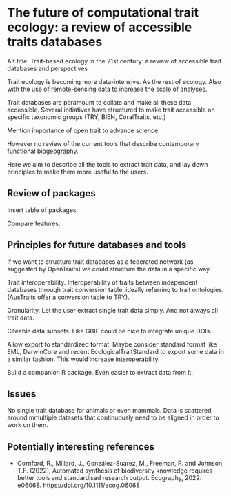 # The future of computational trait ecology: a review of accessible traits databases

Alt title: Trait-based ecology in the 21st century: a review of accessible trait databases and perspectives

Trait ecology is becoming more data-intensive. As the rest of ecology. Also with the use of remote-sensing data to increase the scale of analyses.

Trait databases are paramount to collate and make all these data accessible. Several initiatives have structured to make trait accessible on specific taxonomic groups (TRY, BIEN, CoralTraits, etc.)

Mention importance of open trait to advance science.

However no review of the current tools that describe contemporary functional biogeography.

Here we aim to describe all the tools to extract trait data, and lay down principles to make them more useful to the users.


## Review of packages

Insert table of packages

Compare features.


## Principles for future databases and tools

If we want to structure trait databases as a federated network (as suggested by OpenTraits) we could structure the data in a specific way.

Trait interoperability. Interoperability of traits between independent databases through trait conversion table, ideally referring to trait ontologies. (AusTraits offer a conversion table to TRY).

Granularity. Let the user extract single trait data simply. And not always all trait data.

Citeable data subsets. Like GBIF could be nice to integrate unique DOIs.

Allow export to standardized format. Maybe consider standard format like EML, DarwinCore and recent EcologicalTraitStandard to export some data in a similar fashion. This would increase interoperability.

Build a companion R package. Even easier to extract data from it.

## Issues

No single trait database for animals or even mammals. Data is scattered around mmultiple datasets that continuously need to be aligned in order to work on them.

## Potentially interesting references

- Cornford, R., Millard, J., González-Suárez, M., Freeman, R. and Johnson, T.F. (2022), Automated synthesis of biodiversity knowledge requires better tools and standardised research output. Ecography, 2022: e06068. https://doi.org/10.1111/ecog.06068
